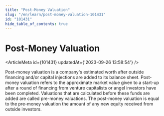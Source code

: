 ```yaml
---
title: "Post-Money Valuation"
slug: "/en/learn/post-money-valuation-101431"
id: "101431"
hide_table_of_contents: true
---
```



# Post-Money Valuation

<ArticleMeta id={101431} updatedAt={'2023-09-26 13:58:54'} />
<div className='border-solid border-b border-t-0 my-4 border-[var(--ifm-color-gray-300)]' />

Post-money valuation is a company's estimated worth after outside financing and/or capital injections are added to its balance sheet. Post-money valuation refers to the approximate market value given to a start-up after a round of financing from venture capitalists or angel investors have been completed. Valuations that are calculated before these funds are added are called pre-money valuations. The post-money valuation is equal to the pre-money valuation  the amount of any new equity received from outside investors.

